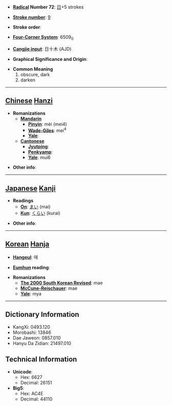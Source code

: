 * '''[[Wiktionary:Chinese radical index| Radical]] Number 72''': [[Wiktionary:Chinese radical index 日|日]]+5 strokes

* '''[[Wiktionary:Chinese total strokes index|Stroke number]]''': [[Wiktionary:Chinese total strokes index 9|9]]

* '''Stroke order''': 

* '''[[Wiktionary:Chinese four corner index|Four-Corner System]]''': 6509<sub>0</sub>

* '''[[Wiktionary:Chinese Cangjie index|Cangjie input]]''': 日十木 (AJD)

* '''Graphical Significance and Origin''': 

* '''Common Meaning'''
*#obscure, dark
*# darken


----

== [[Chinese]] [[Hanzi]] ==

* '''Romanizations'''
** '''[[Mandarin]]'''
*** '''[[Pinyin]]''': mèi (mei4)
*** '''[[Wade-Giles]]''': mei<sup>4</sup>
*** '''[[Yale]]''': 
** '''[[Cantonese]]'''
*** '''[[Jyutping]]''':
*** '''[[Penkyamp]]''': 
*** '''[[Yale]]''': mui6

* '''Other info''': 

----

== [[Japanese]] [[Kanji]] ==

* '''Readings'''
** '''[[On]]''': [[まい]] (mai)
** '''[[Kun]]''': [[くらい]] (kurai)

* '''Other info''':  

----

== [[Korean]] [[Hanja]] ==

* '''[[Hangeul]]''': 매

* '''[[Eumhun]] reading''': 

* '''Romanizations'''
** '''[[The 2000 South Korean Revised Romanization|The 2000 South Korean Revised]]''': mae
** '''[[McCune-Reischauer]]''': mae
** '''[[Yale]]''': mya

----

== Dictionary Information ==

* KangXi: 0493.120
* Morobashi: 13846
* Dae Jaweon: 0857.010
* Hanyu Da Zidian: 21497.010

== Technical Information ==

* '''Unicode''':
** Hex: 6627
** Decimal: 26151
* '''Big5''':
** Hex: AC4E
** Decimal: 44110